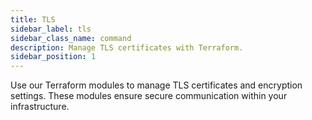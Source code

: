 ```yaml
---
title: TLS
sidebar_label: tls
sidebar_class_name: command
description: Manage TLS certificates with Terraform.
sidebar_position: 1
---
```


<Intro>
  Use our Terraform modules to manage TLS certificates and encryption settings. These modules ensure secure communication within your infrastructure.
</Intro>

<DocCardList/>

